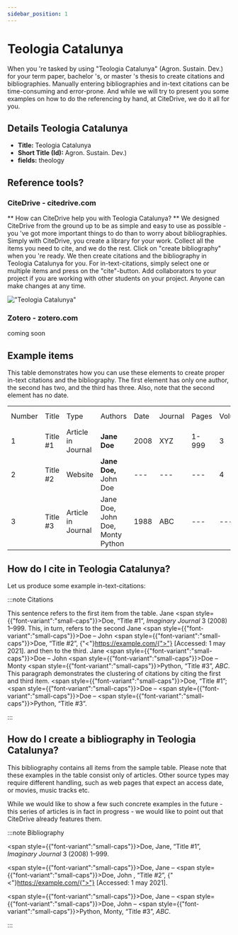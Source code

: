 ```yaml
---
sidebar_position: 1
---
```


# Teologia Catalunya

When you 're tasked by using "Teologia Catalunya" (Agron. Sustain. Dev.) for your term paper, bachelor 's, or master 's thesis to create citations and bibliographies.
Manually entering bibliographies and in-text citations can be time-consuming and error-prone. And while we will try to present you some examples on how to do the referencing by hand, at CiteDrive, we do it all for you.

## Details  Teologia Catalunya
* **Title:** Teologia Catalunya
* **Short Title (Id):** Agron. Sustain. Dev.)
* **fields:** theology

## Reference tools?
### CiteDrive - citedrive.com
** How can CiteDrive help you with Teologia Catalunya? **
We designed CiteDrive from the ground up to be as simple and easy to use as possible - you 've got more important things to do than to worry about bibliographies. Simply with CiteDrive, you create a library for your work. Collect all the items you need to cite, and we do the rest. Click on "create bibliography" when you 're ready. We then create citations and the bibliography in Teologia Catalunya for you. For in-text-citations, simply select one or multiple items and press on the "cite"-button. Add collaborators to your project if you are working with other students on your project. Anyone can make changes at any time.


!["Teologia Catalunya"](images/teologia-catalunya.svg "Choose Teologia Catalunya in the CiteDrive App")

### Zotero - zotero.com

coming soon

## Example items

This table demonstrates how you can use these elements to create proper in-text citations and the bibliography. The first element has only one author, the second has two, and the third has three. Also, note that the second element has no date.


<table>
  <tr>
   <td>Number
   </td>
   <td>Title
   </td>
   <td>Type
   </td>
   <td>Authors
   </td>
   <td>Date
   </td>
   <td>Journal
   </td>
   <td>Pages
   </td>
   <td>Volume
   </td>
   <td>Issue
   </td>
   <td>Access Date
   </td>
  </tr>
  <tr>
   <td>1
   </td>
   <td>Title #1
   </td>
   <td>Article in Journal
   </td>
   <td><strong>Jane Doe</strong>
   </td>
   <td>2008
   </td>
   <td>XYZ
   </td>
   <td>1-999
   </td>
   <td>3
   </td>
   <td>2
   </td>
   <td>--
   </td>
  </tr>
  <tr>
   <td>
2
   </td>
   <td>Title #2
   </td>
   <td>Website
   </td>
   <td><strong>Jane Doe, </strong>John Doe
   </td>
   <td>---
   </td>
   <td>---
   </td>
   <td>---
   </td>
   <td>4
   </td>
   <td>---
   </td>
   <td>2020-05-01
   </td>
  </tr>
  <tr>
   <td>3
   </td>
   <td>Title #3
   </td>
   <td>Article in Journal
   </td>
   <td>Jane Doe, John Doe, Monty Python
   </td>
   <td>1988
   </td>
   <td>ABC
   </td>
   <td>---
   </td>
   <td>---
   </td>
   <td>16
   </td>
   <td>---
   </td>
  </tr>
</table>



## How do I cite in  Teologia Catalunya?

Let us produce some example in-text-citations:

:::note Citations


This sentence refers to the first item from the table. Jane <span style={{"font-variant":"small-caps"}}>Doe</span>, “Title #1”, <i>Imaginary Journal</i> 3 (2008)  1–999. This, in turn, refers to the second Jane <span style={{"font-variant":"small-caps"}}>Doe</span> – John  <span style={{"font-variant":"small-caps"}}>Doe</span>, “Title #2”, {"<"}https://example.com/{">"} [Accessed: 1 may 2021].
and then to the third.  Jane <span style={{"font-variant":"small-caps"}}>Doe</span> – John <span style={{"font-variant":"small-caps"}}>Doe</span> – Monty <span style={{"font-variant":"small-caps"}}>Python</span>, “Title #3”, <i>ABC</i>.
This paragraph demonstrates the clustering of citations by citing the first and third item. <span style={{"font-variant":"small-caps"}}>Doe</span>, “Title #1”; <span style={{"font-variant":"small-caps"}}>Doe</span> – <span style={{"font-variant":"small-caps"}}>Doe</span> – <span style={{"font-variant":"small-caps"}}>Python</span>, “Title #3”.

:::

## How do I create a bibliography in Teologia Catalunya?

This bibliography contains all items from the sample table. Please note that these examples in the table consist only of articles. Other source types may require different handling, such as web pages that expect an access date, or movies, music tracks etc.

While we would like to show a few such concrete examples in the future - this series of articles is in fact in progress - we would like to point out that CiteDrive already features them.

:::note Bibliography

<span style={{"font-variant":"small-caps"}}>Doe</span>, Jane, “Title #1”, <i>Imaginary Journal</i> 3 (2008)  1–999.

<span style={{"font-variant":"small-caps"}}>Doe</span>, Jane – <span style={{"font-variant":"small-caps"}}>Doe</span>, John , “Title #2”, {"<"}https://example.com/{">"} [Accessed: 1 may 2021].

<span style={{"font-variant":"small-caps"}}>Doe</span>, Jane – <span style={{"font-variant":"small-caps"}}>Doe</span>, John – <span style={{"font-variant":"small-caps"}}>Python</span>, Monty, “Title #3”, <i>ABC</i>.



:::


        